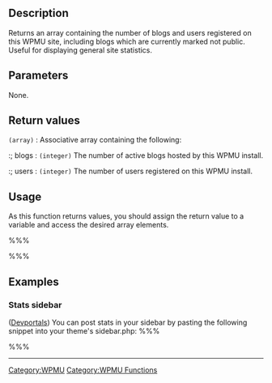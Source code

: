 == Description ==

Returns an array containing the number of blogs and users registered on this WPMU site, including blogs which are currently marked not public.  Useful for displaying general site statistics.

== Parameters ==

None.

== Return values ==
; <tt>(array)</tt> : Associative array containing the following:

:; blogs : <tt>(integer)</tt> The number of active blogs hosted by this WPMU install.
:; users : <tt>(integer)</tt> The number of users registered on this WPMU install.

== Usage ==

As this function returns values, you should assign the return value to a variable and access the desired array elements.

%%%<?php $site_stats = get_sitestats(); ?>%%%

== Examples ==

=== Stats sidebar ===

([[User:Devportals|Devportals]]) You can post stats in your sidebar by pasting the following snippet into your theme's sidebar.php:
%%%<?php
  $stats = get_sitestats();
  echo 'There are currently '.$stats[ 'blogs' ].' blogs running on this server and '.$stats[ 'users' ].' users.';
?>%%%

----

[[Category:WPMU]]
[[Category:WPMU Functions]]